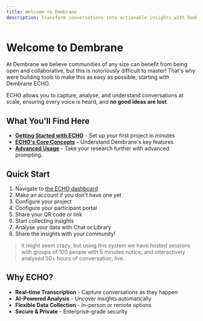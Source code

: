 ```yaml
---
title: Welcome to Dembrane
description: Transform conversations into actionable insights with Dembrane ECHO
---
```


# Welcome to Dembrane

At Dembrane we believe communities of any size can benefit from being open and collaborative, but this is notoriously difficult to master! That's why were building tools to make this as easy as possible, starting with Dembrane ECHO.

ECHO allows you to capture, analyse, and understand conversations at scale, ensuring every voice is heard, and **no good ideas are lost**.

## What You'll Find Here

- **[Getting Started with ECHO](echo)** - Set up your first project in minutes
- **[ECHO's Core Concepts](/core-concepts)** - Understand Dembrane's key features
- **[Advanced Usage](/advanced-use)** - Take your research further with advanced prompting.

## Quick Start

1. Navigate to [the ECHO dashboard](https://dashboard.dembrane.com)
2. Make an account if you don't have one yet
3. Configure your project
4. Configure your participant portal
5. Share your QR code or link
6. Start collecting insights
7. Analyse your data with Chat or Library
8. Share the insights with your community!

> It might seem crazy, but using this system we have hosted sessions with groups of 100 people with 5 minutes notice, and interactively analysed 30+ hours of conversation, live.

## Why ECHO?

- **Real-time Transcription** - Capture conversations as they happen
- **AI-Powered Analysis** - Uncover insights automatically
- **Flexible Data Collection** - In-person or remote options
- **Secure & Private** - Enterprise-grade security